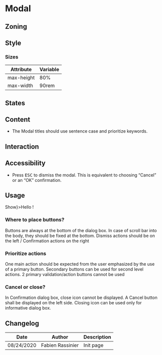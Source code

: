 
<Meta title="Components/Modal" />

# Modal

## Zoning

## Style

### Sizes

| Attribute                   | Variable     |
| --------------------------- | ------------ |
| max-height                  | 80%          |
| max-width                   | 90rem        |

## States

## Content

<Use>
	<Use.Do>
  <ul>
<li> The Modal titles should use sentence case and prioritize keywords.</li>

  </ul>
  </Use.Do>
	<Use.Dont>
  <ul>
  </ul>
  </Use.Dont>
</Use>

## Interaction

## Accessibility

- Press <kbd>ESC</kbd> to dismiss the modal. This is equivalent to choosing “Cancel” or an “OK” confirmation.

## Usage

<Preview>
	<Story name="default">
		<Modal disclosure={<Button.Primary>Show</Button.Primary>}>Hello !</Modal>
	</Story>
</Preview>

### Where to place buttons?
Buttons are always at the bottom of the dialog box. In case of scroll bar into the body, they should be fixed at the bottom.
Dismiss actions should be on the left  / Confirmation actions on the right

### Prioritize actions
One main action should be expected from the user emphasized by the use of a primary button. Secondary buttons can be used for second level actions. 2 primary validation/action buttons cannot be used

### Cancel or close?
In Confirmation dialog box, close icon cannot be displayed. 
A Cancel button shall be displayed on the left side. Closing icon can be used only for informative dialog box.

## Changelog

| Date       | Author           | Description |
| ---------- | ---------------- | ----------- |
| 08/24/2020 | Fabien Rassinier | Init page   |
